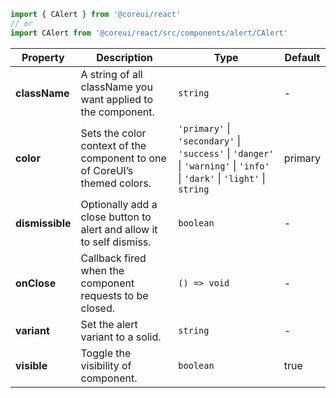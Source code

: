 
```jsx
import { CAlert } from '@coreui/react'
// or
import CAlert from '@coreui/react/src/components/alert/CAlert'
```

| Property | Description | Type | Default |
| --- | --- | --- | --- |
| **className** | A string of all className you want applied to the component. | `string` | - |
| **color** | Sets the color context of the component to one of CoreUI’s themed colors. | `'primary'` \| `'secondary'` \| `'success'` \| `'danger'` \| `'warning'` \| `'info'` \| `'dark'` \| `'light'` \| `string` | primary |
| **dismissible** | Optionally add a close button to alert and allow it to self dismiss. | `boolean` | - |
| **onClose** | Callback fired when the component requests to be closed. | `() => void` | - |
| **variant** | Set the alert variant to a solid. | `string` | - |
| **visible** | Toggle the visibility of component. | `boolean` | true |
